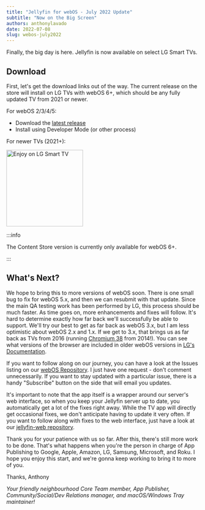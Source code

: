 ```yaml
---
title: "Jellyfin for webOS - July 2022 Update"
subtitle: "Now on the Big Screen"
authors: anthonylavado
date: 2022-07-08
slug: webos-july2022
---
```


Finally, the big day is here. Jellyfin is now available on select LG Smart TVs.

<!--truncate-->

## Download

First, let's get the download links out of the way. The current release on the store will install on LG TVs with webOS 6+, which should be any fully updated TV from 2021 or newer.

For webOS 2/3/4/5:

* Download the [latest release](https://github.com/jellyfin/jellyfin-webos/releases/latest)
* Install using Developer Mode (or other process)

For newer TVs (2021+):

<p className="text--center">
  <a href="https://us.lgappstv.com/main/tvapp/detail?appId=1030579"><img alt="Enjoy on LG Smart TV" width="200" src="https://repo.jellyfin.org/releases/other/lg-badge/LG_BADGE_greyborders_817x242.png"/></a>
</p>

:::info

The Content Store version is currently only available for webOS 6+.

:::

## What's Next?

We hope to bring this to more versions of webOS soon. There is one small bug to fix for webOS 5.x, and then we can resubmit with that update. Since the main QA testing work has been performed by LG, this process should be much faster. As time goes on, more enhancements and fixes will follow. It's hard to determine exactly how far back we'll successfully be able to support. We'll try our best to get as far back as webOS 3.x, but I am less optimistic about webOS 2.x and 1.x. If we get to 3.x, that brings us as far back as TVs from 2016 (running [Chromium 38](https://developer.chrome.com/docs/native-client/sdk/release-notes/#chrome-pepper-38-15-august-2014) from 2014!). You can see what versions of the browser are included in older webOS versions in [LG's Documentation](https://webostv.developer.lge.com/discover/specifications/web-engine/).

If you want to follow along on our journey, you can have a look at the Issues listing on our [webOS Repository](https://github.com/jellyfin/jellyfin-webos/issues). I just have one request - don't comment unnecessarily. If you want to stay updated with a particular issue, there is a handy "Subscribe" button on the side that will email you updates.

It's important to note that the app itself is a wrapper around our server's web interface, so when you keep your Jellyfin server up to date, you automatically get a lot of the fixes right away. While the TV app will directly get occasional fixes, we don't anticipate having to update it very often. If you want to follow along with fixes to the web interface, just have a look at our [jellyfin-web repository](https://github.com/jellyfin/jellyfin-web).

Thank you for your patience with us so far. After this, there's still more work to be done. That's what happens when you're the person in charge of App Publishing to Google, Apple, Amazon, LG, Samsung, Microsoft, and Roku. I hope you enjoy this start, and we're gonna keep working to bring it to more of you.

Thanks,
Anthony

_Your friendly neighbourhood Core Team member, App Publisher, Community/Social/Dev Relations manager, and macOS/Windows Tray maintainer!_

